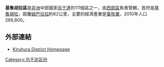 {{Infobox settlement
|name=基魯胡拉區
|settlement_type=
|native_name        =
|nickname           = 
|image_skyline      
|image_size          = 
|image_caption       =
|image_flag         = 
|image_seal         =
|image_map          = <!-- 檔案不存在 Kiruhura District Uganda.png -->
|map_caption        = 
|coordinates_region   = UG
|subdivision_type1  = 國家
|subdivision_name1  = {{flag|Uganda}}
|subdivision_type2  = 地理區
|subdivision_name2  = [[西部區_(烏干達)|西部區]]
|subdivision_type3  = 首府
|subdivision_name3 = [[基魯胡拉|基魯胡拉]]
|subdivision_type4 = 
|subdivision_name4 = 
|leader_title       =
|leader_name        =
|established_title  =
|established_date   = 
|area_magnitude     = 
|area_total_km2         =  
|area_land_km2          = 
|area_water_km2         = 
|population_as_of   = 2010估計
|population_note    = 
|population_total   = 268800
|population_metro   = 
|population_density_km2 = 
|timezone           =[[東非時間|東非時間]]
|utc_offset         = +3
|timezone_DST       = 
|utc_offset_DST     = 
|latd=00|latm=12|lats=|latNS=S
|longd=31|longm=00|longs=|longEW=E
|elevation_m          = 
|blank_name             =
|blank_info             =
|website            =[http://www.kiruhura.go.ug]
|footnotes          = 
}}

'''基魯胡拉區'''是[[非洲|非洲]]中部國家[[烏干達|烏干達]]的111個區之一，由[[西部區_(烏干達)|西部區]]負責管轄，首府是[[基魯胡拉|基魯胡拉]]，距離[[姆巴拉拉|姆巴拉拉]]約62公里，主要的經濟產業是[[畜牧業|畜牧業]]，2010年人口268,800。

==外部連結==
*[http://www.kiruhura.go.ug Kiruhura District Homepage] {{Wayback|url=http://www.kiruhura.go.ug/ |date=20080307182113 }}

{{coord|00|12|S|31|00|E|source:jawiki_region:UG_type:adm1st|display=title}}

{{Uganda-stub}}
{{烏干達行政區劃}}

[[Category:乌干达区份|Category:乌干达区份]]
